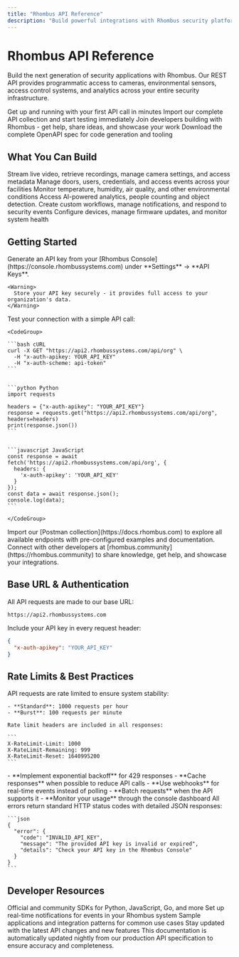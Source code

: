 ```yaml
---
title: "Rhombus API Reference"
description: "Build powerful integrations with Rhombus security platform - access cameras, sensors, access control, and more through our comprehensive REST API"
---
```


# Rhombus API Reference

Build the next generation of security applications with Rhombus. Our REST API provides programmatic access to cameras, environmental sensors, access control systems, and analytics across your entire security infrastructure.

<CardGroup cols={2}>
  <Card title="Quick Start Guide" icon="rocket" href="/quickstart">
    Get up and running with your first API call in minutes
  </Card>
  <Card title="Postman Collection" icon="play" href="https://docs.rhombus.com">
    Import our complete API collection and start testing immediately
  </Card>
  <Card title="Developer Community" icon="users" href="https://rhombus.community">
    Join developers building with Rhombus - get help, share ideas, and showcase your work
  </Card>
  <Card title="OpenAPI Specification" icon="code" href="https://api2.rhombussystems.com/api/openapi/public.json">
    Download the complete OpenAPI spec for code generation and tooling
  </Card>
</CardGroup>

## What You Can Build

<CardGroup cols={3}>
  <Card title="Camera Management" icon="video">
    Stream live video, retrieve recordings, manage camera settings, and access metadata
  </Card>
  <Card title="Access Control" icon="key">
    Manage doors, users, credentials, and access events across your facilities
  </Card>
  <Card title="Environmental Monitoring" icon="thermometer">
    Monitor temperature, humidity, air quality, and other environmental conditions
  </Card>
  <Card title="Analytics & Insights" icon="chart-line">
    Access AI-powered analytics, people counting and object detection.
  </Card>
  <Card title="Event Management" icon="bell">
    Create custom workflows, manage notifications, and respond to security events
  </Card>
  <Card title="Device Administration" icon="server">
    Configure devices, manage firmware updates, and monitor system health
  </Card>
</CardGroup>

## Getting Started

<Steps>
  <Step title="Get Your API Key">
    Generate an API key from your [Rhombus Console](https://console.rhombussystems.com) under **Settings** → **API Keys**.

    <Warning>
      Store your API key securely - it provides full access to your organization's data.
    </Warning>
  </Step>
  <Step title="Make Your First Request">
    Test your connection with a simple API call:

    <CodeGroup>

    ```bash cURL
    curl -X GET "https://api2.rhombussystems.com/api/org" \
      -H "x-auth-apikey: YOUR_API_KEY"
      -H "x-auth-scheme: api-token"
    ```

    
    ```python Python
    import requests
    
    headers = {"x-auth-apikey": "YOUR_API_KEY"}
    response = requests.get("https://api2.rhombussystems.com/api/org", headers=headers)
    print(response.json())
    ```

    
    ```javascript JavaScript
    const response = await fetch('https://api2.rhombussystems.com/api/org', {
      headers: {
        'x-auth-apikey': 'YOUR_API_KEY'
      }
    });
    const data = await response.json();
    console.log(data);
    ```

    </CodeGroup>
  </Step>
  <Step title="Explore with Postman">
    Import our [Postman collection](https://docs.rhombus.com) to explore all available endpoints with pre-configured examples and documentation.
  </Step>
  <Step title="Join the Community">
    Connect with other developers at [rhombus.community](https://rhombus.community) to share knowledge, get help, and showcase your integrations.
  </Step>
</Steps>

## Base URL & Authentication

All API requests are made to our base URL:

```
https://api2.rhombussystems.com
```

Include your API key in every request header:

```json
{
  "x-auth-apikey": "YOUR_API_KEY"
}
```

## Rate Limits & Best Practices

<Tabs>
  <Tab title="Rate Limits">
    API requests are rate limited to ensure system stability:

    - **Standard**: 1000 requests per hour
    - **Burst**: 100 requests per minute

    Rate limit headers are included in all responses:

    ```
    X-RateLimit-Limit: 1000
    X-RateLimit-Remaining: 999
    X-RateLimit-Reset: 1640995200
    ```
  </Tab>
  <Tab title="Best Practices">
    - **Implement exponential backoff** for 429 responses
    - **Cache responses** when possible to reduce API calls
    - **Use webhooks** for real-time events instead of polling
    - **Batch requests** when the API supports it
    - **Monitor your usage** through the console dashboard
  </Tab>
  <Tab title="Error Handling">
    All errors return standard HTTP status codes with detailed JSON responses:

    ```json
    {
      "error": {
        "code": "INVALID_API_KEY",
        "message": "The provided API key is invalid or expired",
        "details": "Check your API key in the Rhombus Console"
      }
    }
    ```
  </Tab>
</Tabs>

## Developer Resources

<CardGroup cols={2}>
  <Card title="SDKs & Libraries" icon="code">
    Official and community SDKs for Python, JavaScript, Go, and more
  </Card>
  <Card title="Webhooks Guide" icon="webhook">
    Set up real-time notifications for events in your Rhombus system
  </Card>
  <Card title="Integration Examples" icon="puzzle-piece">
    Sample applications and integration patterns for common use cases
  </Card>
  <Card title="API Changelog" icon="clock">
    Stay updated with the latest API changes and new features
  </Card>
</CardGroup>

<Note>
  This documentation is automatically updated nightly from our production API specification to ensure accuracy and completeness.
</Note>